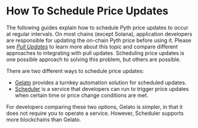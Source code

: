 # How To Schedule Price Updates

The following guides explain how to schedule Pyth price updates to occur at regular intervals.
On most chains (except Solana), application developers are responsible for updating the on-chain Pyth price before using it.
Please see [_Pull Updates_](pythnet-price-feeds/pull-updates) to learn more about this topic and compare different approaches to integrating with pull updates.
Scheduling price updates is one possible approach to solving this problem, but others are possible.

There are two different ways to schedule price updates:

- [Gelato](schedule-price-updates/using-gelato) provides a turnkey automation solution for scheduled updates.
- [Scheduler](schedule-price-updates/using-scheduler) is a service that developers can run to trigger price updates when certain time or price change conditions are met.

For developers comparing these two options, Gelato is simpler, in that it does not require you to operate a service.
However, Scheduler supports more blockchains than Gelato.

